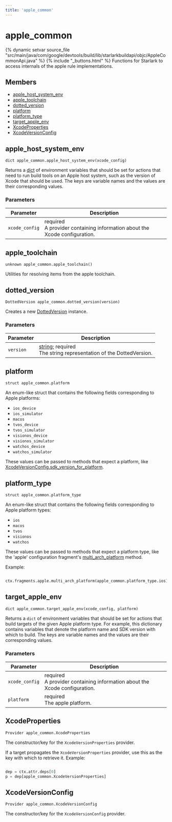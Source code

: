 ```yaml
---
title: 'apple_common'
---
```


# apple_common

{% dynamic setvar source_file "src/main/java/com/google/devtools/build/lib/starlarkbuildapi/objc/AppleCommonApi.java" %}
{% include "\_buttons.html" %}
Functions for Starlark to access internals of the apple rule implementations.

## Members

- [apple_host_system_env](#apple_host_system_env)
- [apple_toolchain](#apple_toolchain)
- [dotted_version](#dotted_version)
- [platform](#platform)
- [platform_type](#platform_type)
- [target_apple_env](#target_apple_env)
- [XcodeProperties](#XcodeProperties)
- [XcodeVersionConfig](#XcodeVersionConfig)

## apple_host_system_env

``` rule-signature
dict apple_common.apple_host_system_env(xcode_config)
```

Returns a [dict](../core/dict.html) of environment variables that should be set for actions that need to run build tools on an Apple host system, such as the version of Xcode that should be used. The keys are variable names and the values are their corresponding values.

### Parameters

<table class="table table-bordered table-condensed table-params">
<thead>
<tr>
<th>Parameter</th>
<th>Description</th>
</tr>
</thead>
<tbody>
<tr>
<td id="apple_host_system_env.xcode_config"><code>xcode_config</code></td>
<td>required<br />
A provider containing information about the Xcode configuration.</td>
</tr>
</tbody>
</table>

## apple_toolchain

``` rule-signature
unknown apple_common.apple_toolchain()
```

Utilities for resolving items from the apple toolchain.

## dotted_version

``` rule-signature
DottedVersion apple_common.dotted_version(version)
```

Creates a new [DottedVersion](../builtins/DottedVersion.html) instance.

### Parameters

<table class="table table-bordered table-condensed table-params">
<thead>
<tr>
<th>Parameter</th>
<th>Description</th>
</tr>
</thead>
<tbody>
<tr>
<td id="dotted_version.version"><code>version</code></td>
<td><a href="../core/string.html" class="anchor">string</a>;
required<br />
The string representation of the DottedVersion.</td>
</tr>
</tbody>
</table>

## platform

``` rule-signature
struct apple_common.platform
```

An enum-like struct that contains the following fields corresponding to Apple platforms:  

- `ios_device`
- `ios_simulator`
- `macos`
- `tvos_device`
- `tvos_simulator`
- `visionos_device`
- `visionos_simulator`
- `watchos_device`
- `watchos_simulator`

These values can be passed to methods that expect a platform, like [XcodeVersionConfig.sdk_version_for_platform](../providers/XcodeVersionConfig.html#sdk_version_for_platform).

## platform_type

``` rule-signature
struct apple_common.platform_type
```

An enum-like struct that contains the following fields corresponding to Apple platform types:  

- `ios`
- `macos`
- `tvos`
- `visionos`
- `watchos`

These values can be passed to methods that expect a platform type, like the 'apple' configuration fragment's [multi_arch_platform](../fragments/apple.html#multi_arch_platform) method.

Example:

``` python

ctx.fragments.apple.multi_arch_platform(apple_common.platform_type.ios)
```

## target_apple_env

``` rule-signature
dict apple_common.target_apple_env(xcode_config, platform)
```

Returns a `dict` of environment variables that should be set for actions that build targets of the given Apple platform type. For example, this dictionary contains variables that denote the platform name and SDK version with which to build. The keys are variable names and the values are their corresponding values.

### Parameters

<table class="table table-bordered table-condensed table-params">
<thead>
<tr>
<th>Parameter</th>
<th>Description</th>
</tr>
</thead>
<tbody>
<tr>
<td id="target_apple_env.xcode_config"><code>xcode_config</code></td>
<td>required<br />
A provider containing information about the Xcode configuration.</td>
</tr>
<tr>
<td id="target_apple_env.platform"><code>platform</code></td>
<td>required<br />
The apple platform.</td>
</tr>
</tbody>
</table>

## XcodeProperties

``` rule-signature
Provider apple_common.XcodeProperties
```

The constructor/key for the `XcodeVersionProperties` provider.

If a target propagates the `XcodeVersionProperties` provider, use this as the key with which to retrieve it. Example:  

``` python

dep = ctx.attr.deps[0]
p = dep[apple_common.XcodeVersionProperties]
```

## XcodeVersionConfig

``` rule-signature
Provider apple_common.XcodeVersionConfig
```

The constructor/key for the `XcodeVersionConfig` provider.
